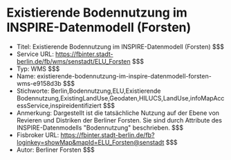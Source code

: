 # Existierende Bodennutzung im INSPIRE-Datenmodell (Forsten)
- Titel: Existierende Bodennutzung im INSPIRE-Datenmodell (Forsten) $$$
- Service URL: https://fbinter.stadt-berlin.de/fb/wms/senstadt/ELU_Forsten $$$
- Typ: WMS $$$
- Name: existierende-bodennutzung-im-inspire-datenmodell-forsten-wms-e9158d3b $$$
- Stichworte: Berlin,Bodennutzung,ELU,Existierende Bodennutzung,ExistingLandUse,Geodaten,HILUCS,LandUse,infoMapAccessService,inspireidentifiziert $$$
- Anmerkung: Dargestellt ist die tatsächliche Nutzung auf der Ebene von Revieren und Distriken der Berliner Forsten. Sie sind durch Attribute des INSPIRE-Datenmodells "Bodennutzung" beschrieben. $$$
- Fisbroker URL: https://fbinter.stadt-berlin.de/fb?loginkey=showMap&mapId=ELU_Forsten@senstadt $$$
- Autor: Berliner Forsten $$$
